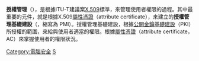 '''授權管理'''（{{lang-en|Privilege Management}}），是根據ITU-T建議案[[X.509|X.509]]標準，來管理使用者權限的過程。其中最重要的元件，就是根據X.509[[屬性憑證|屬性憑證]]（attribute certificate），來建立的'''授權管理基礎建設'''（{{lang-en|Privilege Management Infrastructure}}，縮寫為 PMI）。授權管理基礎建設，根據[[公開金鑰基礎建設|公開金鑰基礎建設]]（PKI）所授權的範圍，來給與使用者適當的權限。根據[[屬性憑證|屬性憑證]]（attribute certificate，AC）來掌握使用者的權限狀況。

[[Category:電腦安全|Category:電腦安全]]
[[Category:密码学|S]]